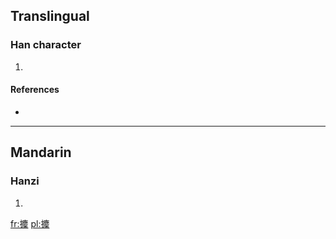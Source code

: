 ==Translingual==

===Han character===
{{Han char|rn=64|rad=手|as=17|sn=20|four=5009<sub>4</sub>|canj=手戈心木 (QIPD), X手戈心木 (XQIPD)}}

# {{defn|Han|sort=手17}}

====References====
* {{Han ref|kx=0463.090|dkj=12987|dj=0812.160|hdz=31985.030|uh=6517|ud=25879|bh=F44B|bd=62539}}

----

==Mandarin==

===Hanzi===
{{cmn-hanzi|pin=[[méi]] ([[mei2]])|wg=mei<sup>2</sup>}}

# {{defn|lang=cmn|sort=手17}}

[[fr:攗]]
[[pl:攗]]